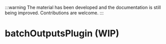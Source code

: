 
:::warning
The material has been developed and the documentation is still being improved. Contributions are welcome.
:::

# batchOutputsPlugin (WIP)

<SourceCode
  href="https://github.com/bytedance/flowgram.ai/tree/main/packages/materials/form-materials/src/form-plugins/batch-outputs-plugin"
/>